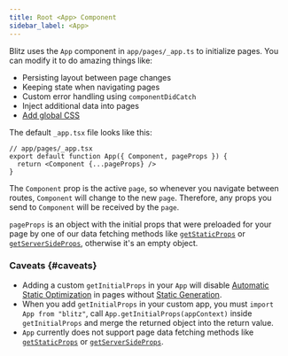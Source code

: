 ```yaml
---
title: Root <App> Component
sidebar_label: <App>
---
```


Blitz uses the `App` component in `app/pages/_app.ts` to initialize pages.
You can modify it to do amazing things like:

- Persisting layout between page changes
- Keeping state when navigating pages
- Custom error handling using `componentDidCatch`
- Inject additional data into pages
- [Add global CSS](./css)

The default `_app.tsx` file looks like this:

```tsx
// app/pages/_app.tsx
export default function App({ Component, pageProps }) {
  return <Component {...pageProps} />
}
```

The `Component` prop is the active `page`, so whenever you navigate
between routes, `Component` will change to the new `page`. Therefore, any
props you send to `Component` will be received by the `page`.

`pageProps` is an object with the initial props that were preloaded for
your page by one of our data fetching methods like
[`getStaticProps`](./get-static-props) or
[`getServerSideProps`](./get-server-side-props), otherwise it's an empty
object.

### Caveats {#caveats}

- Adding a custom `getInitialProps` in your `App` will disable
  [Automatic Static Optimization](./pages#automatic-static-optimization)
  in pages without [Static Generation](./get-static-props).
- When you add `getInitialProps` in your custom app, you must
  `import App from "blitz"`, call `App.getInitialProps(appContext)` inside
  `getInitialProps` and merge the returned object into the return value.
- `App` currently does not support page data fetching methods like
  [`getStaticProps`](./get-static-props) or
  [`getServerSideProps`](./get-server-side-props).
